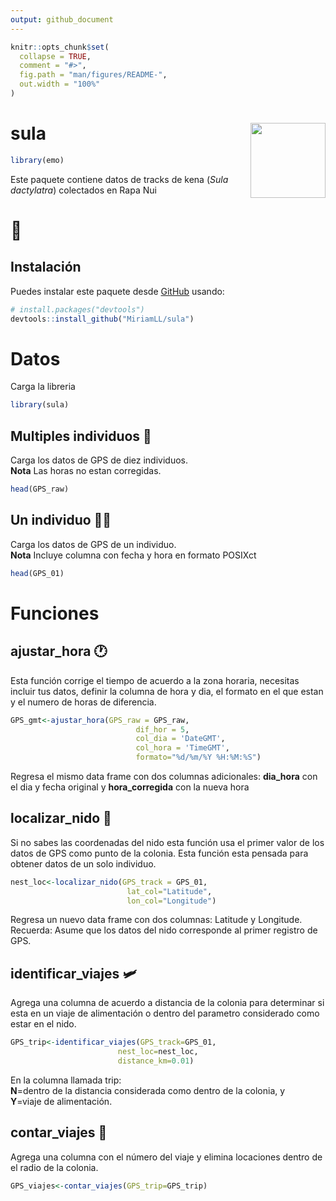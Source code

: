 ```yaml
---
output: github_document
---
```


<!-- README.md is generated from README.Rmd. Please edit that file -->

```r
knitr::opts_chunk$set(
  collapse = TRUE,
  comment = "#>",
  fig.path = "man/figures/README-",
  out.width = "100%"
)
```

# sula  <img src="man/figures/logo.png" align="right" width = "120px"/>

```r
library(emo)
```

Este paquete contiene datos de tracks de kena (_Sula dactylatra_) colectados en Rapa Nui  
<h1> 🗿 </h1>

## Instalación

Puedes instalar este paquete desde [GitHub](https://github.com/) usando:

``` r
# install.packages("devtools")
devtools::install_github("MiriamLL/sula")
```

# Datos
Carga la libreria
```r
library(sula)
```

## Multiples individuos 👯‍
Carga los datos de GPS de diez individuos.  
**Nota** Las horas no estan corregidas.
```r
head(GPS_raw)
```
## Un individuo 💃🏽
Carga los datos de GPS de un individuo.  
**Nota** Incluye columna con fecha y hora en formato POSIXct
```r
head(GPS_01)
```

# Funciones
## ajustar_hora 🕐
Esta función corrige el tiempo de acuerdo a la zona horaria, necesitas incluir tus datos, definir la columna de hora y dia, el formato en el que estan y el numero de horas de diferencia.
```r
GPS_gmt<-ajustar_hora(GPS_raw = GPS_raw,
                            dif_hor = 5,
                            col_dia = 'DateGMT',
                            col_hora = 'TimeGMT',
                            formato="%d/%m/%Y %H:%M:%S")
```
Regresa el mismo data frame con dos columnas adicionales: **dia_hora** con el dia y fecha original y **hora_corregida** con la nueva hora

## localizar_nido 🐣
Si no sabes las coordenadas del nido esta función usa el primer valor de los datos de GPS como punto de la colonia.
Esta función esta pensada para obtener datos de un solo individuo.
```r
nest_loc<-localizar_nido(GPS_track = GPS_01,
                          lat_col="Latitude",
                          lon_col="Longitude")
```
Regresa un nuevo data frame con dos columnas: Latitude y Longitude.  Recuerda: Asume que los datos del nido corresponde al primer registro de GPS. 

## identificar_viajes 🛩️
Agrega una columna de acuerdo a distancia de la colonia para determinar si esta en un viaje de alimentación o dentro del parametro considerado como estar en el nido. 
```r
GPS_trip<-identificar_viajes(GPS_track=GPS_01,
                        nest_loc=nest_loc,
                        distance_km=0.01)
```
En la columna llamada trip:  
**N**=dentro de la distancia considerada como dentro de la colonia, y  
**Y**=viaje de alimentación.


## contar_viajes 🧮
Agrega una columna con el número del viaje y elimina locaciones dentro de el radio de la colonia.
```r
GPS_viajes<-contar_viajes(GPS_trip=GPS_trip)
```

